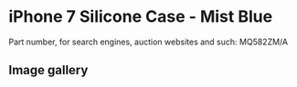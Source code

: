 
# iPhone 7 Silicone Case - Mist Blue

Part number, for search engines, auction websites and such: MQ582ZM/A

## Image gallery

<div style={{ width: "768px" }}>
  <GalleryComponent
    images={[
      {
        original: "/everysource/MQ582.png",
        thumbnail: "/everypreview/MQ582.png",
      },
      {
        original: "/everysource/MQ582_AV1_GOLD.png",
        thumbnail: "/everypreview/MQ582_AV1_GOLD.png",
      },
      {
        original: "/everysource/MQ582_AV1_JET_BLACK.png",
        thumbnail: "/everypreview/MQ582_AV1_JET_BLACK.png",
      },
      {
        original: "/everysource/MQ582_AV1_RED.png",
        thumbnail: "/everypreview/MQ582_AV1_RED.png",
      },
      {
        original: "/everysource/MQ582_AV1_SILVER.png",
        thumbnail: "/everypreview/MQ582_AV1_SILVER.png",
      },
      {
        original: "/everysource/MQ582_AV2.png",
        thumbnail: "/everypreview/MQ582_AV2.png",
      }
    ]}
  />
</div>